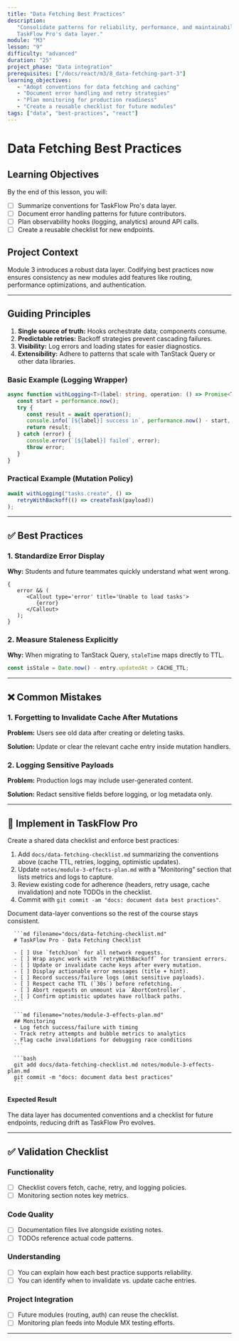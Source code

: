 ```yaml
---
title: "Data Fetching Best Practices"
description:
   "Consolidate patterns for reliability, performance, and maintainability in
   TaskFlow Pro's data layer."
module: "M3"
lesson: "9"
difficulty: "advanced"
duration: "25"
project_phase: "Data integration"
prerequisites: ["/docs/react/m3/8_data-fetching-part-3"]
learning_objectives:
   - "Adopt conventions for data fetching and caching"
   - "Document error handling and retry strategies"
   - "Plan monitoring for production readiness"
   - "Create a reusable checklist for future modules"
tags: ["data", "best-practices", "react"]
---
```



# Data Fetching Best Practices

## Learning Objectives

By the end of this lesson, you will:

-  [ ] Summarize conventions for TaskFlow Pro's data layer.
-  [ ] Document error handling patterns for future contributors.
-  [ ] Plan observability hooks (logging, analytics) around API calls.
-  [ ] Create a reusable checklist for new endpoints.

## Project Context

Module 3 introduces a robust data layer. Codifying best practices now ensures
consistency as new modules add features like routing, performance optimizations,
and authentication.

---

## Guiding Principles

1. **Single source of truth:** Hooks orchestrate data; components consume.
2. **Predictable retries:** Backoff strategies prevent cascading failures.
3. **Visibility:** Log errors and loading states for easier diagnostics.
4. **Extensibility:** Adhere to patterns that scale with TanStack Query or other
   data libraries.

### Basic Example (Logging Wrapper)

```ts
async function withLogging<T>(label: string, operation: () => Promise<T>) {
   const start = performance.now();
   try {
      const result = await operation();
      console.info(`[${label}] success in`, performance.now() - start, "ms");
      return result;
   } catch (error) {
      console.error(`[${label}] failed`, error);
      throw error;
   }
}
```

### Practical Example (Mutation Policy)

```ts
await withLogging("tasks.create", () =>
   retryWithBackoff(() => createTask(payload))
);
```

---

## ✅ Best Practices

### 1. Standardize Error Display

**Why:** Students and future teammates quickly understand what went wrong.

```tsx
{
   error && (
      <Callout type='error' title='Unable to load tasks'>
         {error}
      </Callout>
   );
}
```

### 2. Measure Staleness Explicitly

**Why:** When migrating to TanStack Query, `staleTime` maps directly to TTL.

```ts
const isStale = Date.now() - entry.updatedAt > CACHE_TTL;
```

---

## ❌ Common Mistakes

### 1. Forgetting to Invalidate Cache After Mutations

**Problem:** Users see old data after creating or deleting tasks.

**Solution:** Update or clear the relevant cache entry inside mutation handlers.

### 2. Logging Sensitive Payloads

**Problem:** Production logs may include user-generated content.

**Solution:** Redact sensitive fields before logging, or log metadata only.

---

## 🔨 Implement in TaskFlow Pro

Create a shared data checklist and enforce best practices:

1. Add `docs/data-fetching-checklist.md` summarizing the conventions above
   (cache TTL, retries, logging, optimistic updates).
2. Update `notes/module-3-effects-plan.md` with a "Monitoring" section that
   lists metrics and logs to capture.
3. Review existing code for adherence (headers, retry usage, cache invalidation)
   and note TODOs in the checklist.
4. Commit with `git commit -am "docs: document data best practices"`.

<Accordions type='single' className='mt-4'>
   <Accordion title='Solution Walkthrough'>
      <p>
         Document data-layer conventions so the rest of the course stays consistent.
      </p>

      ```md filename="docs/data-fetching-checklist.md"
      # TaskFlow Pro · Data Fetching Checklist

      - [ ] Use `fetchJson` for all network requests.
      - [ ] Wrap async work with `retryWithBackoff` for transient errors.
      - [ ] Update or invalidate cache keys after every mutation.
      - [ ] Display actionable error messages (title + hint).
      - [ ] Record success/failure logs (omit sensitive payloads).
      - [ ] Respect cache TTL (`30s`) before refetching.
      - [ ] Abort requests on unmount via `AbortController`.
      - [ ] Confirm optimistic updates have rollback paths.
      ```

      ```md filename="notes/module-3-effects-plan.md"
      ## Monitoring
      - Log fetch success/failure with timing
      - Track retry attempts and bubble metrics to analytics
      - Flag cache invalidations for debugging race conditions
      ```

      ```bash
      git add docs/data-fetching-checklist.md notes/module-3-effects-plan.md
      git commit -m "docs: document data best practices"
      ```

   </Accordion>
</Accordions>

#### Expected Result

The data layer has documented conventions and a checklist for future endpoints,
reducing drift as TaskFlow Pro evolves.

---

## ✅ Validation Checklist

### Functionality

-  [ ] Checklist covers fetch, cache, retry, and logging policies.
-  [ ] Monitoring section notes key metrics.

### Code Quality

-  [ ] Documentation files live alongside existing notes.
-  [ ] TODOs reference actual code patterns.

### Understanding

-  [ ] You can explain how each best practice supports reliability.
-  [ ] You can identify when to invalidate vs. update cache entries.

### Project Integration

-  [ ] Future modules (routing, auth) can reuse the checklist.
-  [ ] Monitoring plan feeds into Module MX testing efforts.

---

